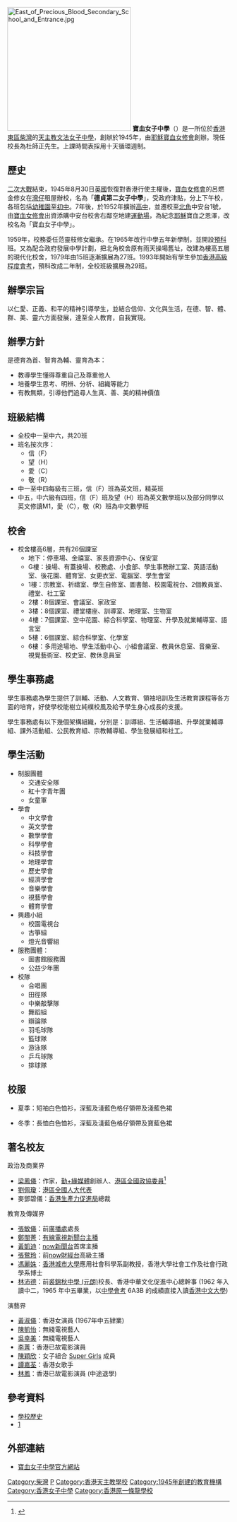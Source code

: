 {{Coord|22.2647091|114.2449741|source:GoogleMaps|display=title}}
{{Refimprove|time=2017-05-08T13:58:21+00:00}}
{{Infobox school
| name = 寶血女子中學<br/>{{lang|en|Precious Blood Secondary School}}
| logo = Precious Blood Secondary School Logo.png
| image = Precious Blood Secondary School (full view).jpg
| caption = 校舍西面
| established = 1945年
| motto = 智、義、勇、節
| school_sponsoring_body = [[寶血女修會|耶穌寶血女修會]]
| type = [[資助學校|資助]]
| religion = [[天主教|天主教]]
| district = [[東區_(香港)|東區]]
| superintendent = 張永明博士
| principal = 杜師正先生
| vice_principal = 曾美月女士、曾梓維先生
                  
| area = 5,060平方米<ref>{{cite web|url=http://www.chsc.hk/ssp/sch_detail1.php?lang_id=2&sch_id=25|title=學校資料|work=中學概覽 2011/12|archive-url=https://archive.is/20120724160221/http://www.chsc.hk/ssp/sch_detail1.php?lang_id=2&sch_id=25|archive-date=2012-07-24|access-date=2012-06-12|dead-url=no}}</ref>
| house = {{colorbox|purple}} 智<br/>{{colorbox|green}} 義<br/>{{colorbox|blue}} 勇<br/>{{colorbox|red}} 節 
| grades = 中一至中六
| location = {{HKG}}[[柴灣|柴灣]]新廈街338號
| website = {{url|http://pbss.edu.hk/}}
| telephone = {{tel|852|2570 4172}}
}}
[[File:East_of_Precious_Blood_Secondary_School_and_Entrance.jpg|280px]]
'''寶血女子中學'''（{{lang-en|Precious Blood Secondary School}}）是一所位於[[香港|香港]][[東區_(香港)|東區]][[柴灣|柴灣]]的[[天主教|天主教]][[文法中學|文法]][[女子中學|女子中學]]，創辦於1945年，由[[寶血女修會|耶穌寶血女修會]]創辦。現任校長為杜師正先生。上課時間表採用十天循環週制。

==歷史==
[[二次大戰|二次大戰]]結束，1945年8月30日[[英國|英國]]恢復對香港行使主權後，[[寶血女修會|寶血女修會]]的呂燃金修女在[[灣仔|灣仔]]租屋辦校，名為「'''德貞第二女子中學'''」，受政府津貼，分上下午校，各班包括[[幼稚園|幼稚園]]至[[初中|初中]]。7年後，於1952年擴辦[[高中|高中]]，並遷校至[[北角|北角]]中安台1號，由[[寶血女修會|寶血女修會]]出資添購中安台校舍右鄰空地建[[運動場|運動場]]，為紀念[[耶穌|耶穌]]寶血之恩澤，改校名為「寶血女子中學」。

1959年，校務委任范靈枝修女繼承。在1965年改行中學五年新學制，並開設[[預科|預科]]班。又為配合政府發展中學計劃，把北角校舍原有雨天操場舊址，改建為樓高五層的現代化校舍，1979年由15班逐漸擴展為27班。1993年開始有學生參加[[香港高級程度會考|香港高級程度會考]]，預科改成二年制，全校班級擴展為29班。

== 辦學宗旨 ==
以仁愛、正義、和平的精神引導學生，並結合信仰、文化與生活，在德、智、體、群、美、靈六方面發展，達至全人教育，自我實現。 

== 辦學方針 ==
是德育為首、智育為輔、靈育為本：
*教導學生懂得尊重自己及尊重他人 
*培養學生思考、明辨、分析、組織等能力 
*有教無類，引導他們追尋人生真、善、美的精神價值 

==班級結構==
*全校中一至中六，共20班
*班名按次序：
**信（F）
**望（H） 
**愛（C）
**敬（R）
*中一至中四每級有三班，信（F）班為英文班，精英班
*中五，中六級有四班，信（F）班及望（H）班為英文數學班以及部分同學以英文修讀M1，愛（C），敬（R）班為中文數學班

==校舍==
*校舍樓高6層，共有26個課室
**地下：停車場、金禧室、家長資源中心、保安室
**G樓：操場、有蓋操場、校務處、小食部、學生事務辦工室、英語活動室、後花園、體育室、女更衣室、電腦室、學生會室
**1樓：宗教室、祈禱室、學生自修室、圖書館、校園電視台、2個教員室、禮堂、社工室
**2樓：8個課室、會議室、家政室
**3樓：8個課室、禮堂樓座、訓導室、地理室、生物室
**4樓：7個課室、空中花園、綜合科學室、物理室、升學及就業輔導室、語言室
**5樓：6個課室、綜合科學室、化學室
**6樓：多用途場地、學生活動中心、小組會議室、教員休息室、音樂室、視覺藝術室、校史室、教休息員室

==學生事務處==
學生事務處為學生提供了訓輔、活動、人文教育、領袖培訓及生活教育課程等各方面的培育，好使學校能樹立純樸校風及給予學生身心成長的支援。

學生事務處有以下幾個架構組織，分別是：訓導組、生活輔導組、升學就業輔導組、課外活動組、公民教育組、宗教輔導組、學生發展組和社工。

==學生活動==
*制服團體
**交通安全隊
**紅十字青年團
**女童軍
*學會
**中文學會
**英文學會
**數學學會
**科學學會
**科技學會
**地理學會
**歷史學會
**經濟學會
**音樂學會
**視藝學會
**體育學會
*興趣小組
**校園電視台
**古箏組
**燈光音響組
*服務團體：
**圖書館服務團
**公益少年團
*校隊
**合唱團
**田徑隊
**中樂敲擊隊
**舞蹈組
**辯論隊
**羽毛球隊
**籃球隊
**游泳隊
**乒乓球隊
**排球隊

==校服==
*夏季：短袖白色恤衫，深藍及淺藍色格仔領帶及淺藍色裙

*冬季：長恤白色恤衫，深藍及淺藍色格仔領帶及寶藍色裙

==著名校友==
;政治及商業界
*[[梁鳳儀_(企業家)|梁鳳儀]]：作家，[[勤+緣媒體|勤+緣媒體]]創辦人、[[港區全國政協委員|港區全國政協委員]]<ref>{{web reference|URL=http://paper.takungpao.com/resfile/2013-01-19/B13/B13.pdf|title=梁鳳儀捐百萬回饋寶血|work=大公報|year=2013年|date=1月19日|accessdate=2018-03-13|archive-date=2013-10-04|archive-url=https://web.archive.org/web/20131004213241/http://paper.takungpao.com/resfile/2013-01-19/B13/B13.pdf|dead-url=no}}</ref>
*[[劉佩瓊|劉佩瓊]]{{BBSHK|nocat}}{{JP|nocat}}：[[港區全國人大代表|港區全國人大代表]]
*麥鄧碧儀：[[香港生產力促進局|香港生產力促進局]]總裁

;教育及傳媒界
*[[張敏儀|張敏儀]]{{SBSHK|nocat}}{{ISO order|nocat}}{{JP|nocat}}：前[[香港電台|廣播處]]處長
*[[鄭閩菁|鄭閩菁]]：[[有線電視新聞台|有線電視新聞台]][[新聞主播|主播]]
*[[黃凱迪|黃凱迪]]：[[now新聞台|now新聞台]]首席主播
*[[張鷺玲|張鷺玲]]：前[[now財經台|now財經台]]高級主播
*[[馮麗姝|馮麗姝]]：[[香港城市大學|香港城市大學]]應用社會科學系副教授，香港大學社會工作及社會行政學系博士
*[[林沛德|林沛德]]：前[[裘錦秋中學_(元朗)|裘錦秋中學 (元朗)]]校長、香港中華文化促進中心總幹事 (1962 年入讀中二，1965 年中五畢業，以[[香港中學會考|中學會考]] 6A3B 的成績直接入讀[[香港中文大學|香港中文大學]])

;演藝界
*[[黃淑儀|黃淑儀]]：香港女演員 (1967年中五肄業)
*[[陳凱怡|陳凱怡]]：無綫電視藝人
*[[吳幸美|吳幸美]]：無綫電視藝人
*[[李菁_(邵氏演員)|李菁]]：香港已故電影演員
*[[陳穎欣_(藝人)|陳穎欣]]：女子組合 [[Super_Girls|Super Girls]] 成員
*[[譚嘉荃|譚嘉荃]]：香港女歌手
*[[林鳳_(香港藝人)|林鳳]]：香港已故電影演員 (中途退學)

==參考資料==
{{reflist}}

{{reflisth}}
* [https://web.archive.org/web/20120303195314/http://resources.pbss.edu.hk/~schweb/1_history.htm 學校歷史]
* [https://web.archive.org/web/20120303195645/http://resources.pbss.edu.hk/~staffairs/]
{{reflistf}}

==外部連結==
*[http://www.pbss.edu.hk/ 寶血女子中學官方網站] {{Wayback|url=http://www.pbss.edu.hk/ |date=20180429002647 }}
{{香港天主教中學}}
[[Category:柴灣|Category:柴灣]]
[[Category:東區中學_(香港)|P]]
[[Category:香港天主教學校|Category:香港天主教學校]]
[[Category:1945年創建的教育機構|Category:1945年創建的教育機構]]
[[Category:香港女子中學|Category:香港女子中學]]
[[Category:香港原一條龍學校|Category:香港原一條龍學校]]